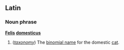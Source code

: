 ==Latin==
===Noun phrase===
'''[[Felis]] [[domesticus]]'''

#(''[[taxonomy]]'') The [[binomial name]] for the domestic [[cat]].
{{rfd}}